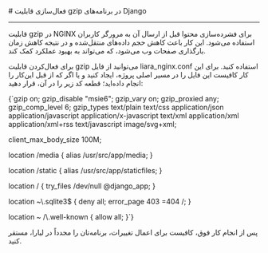 

<Layout>
<Head>
<title>مستندات فعال‌سازی Gzip در Django - لیارا</title>
</Head>
# فعال‌سازی قابلیت gzip در برنامه‌های Django
<hr className="mb-2" />

قابلیت gzip در NGINX برای فشرده‌سازی محتوا قبل از ارسال آن به مرورگر کاربران استفاده می‌شود. این کار باعث کاهش حجم داده‌های منتقل‌شده و در نتیجه کاهش زمان بارگذاری صفحات وب می‌شود، که می‌تواند به بهبود عملکرد کمک کند.
<div className="h-2" />

برای فعال‌کردن قابلیت gzip می‌توانید از فایل <Important>liara_nginx.conf</Important> استفاده کنید. برای این کار کافیست این فایل را در مسیر اصلی پروژه، ایجاد کنید و یا اگر که از قبل این‌کار را انجام داده‌اید؛ قطعه کد زیر را در آن، قرار دهید:

<div className="h-2" />
<div dir="ltr">
<Highlight className='conf'>
{`gzip             on;
gzip_disable     "msie6";
gzip_vary        on;
gzip_proxied     any;
gzip_comp_level  6;
gzip_types       text/plain text/css application/json application/javascript application/x-javascript text/xml application/xml application/xml+rss text/javascript image/svg+xml;

client_max_body_size 100M;

location /media {
  alias /usr/src/app/media;
}

location /static {
  alias /usr/src/app/staticfiles;
}

location / {
  try_files /dev/null @django_app;
}

location ~\\.sqlite3$ {
  deny all;
  error_page 403 =404 /;
}

location ~ /\\.well-known {
  allow all;
}`}
</Highlight>
</div>
<div className="h-2" />

پس از انجام کار فوق، کافیست برای اعمال تغییرات، برنامه‌تان را مجدداً در لیارا، مستقر کنید.


</Layout>